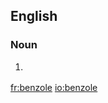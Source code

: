 ==English==

===Noun===
{{en-noun}}

# {{context|organic chemistry|lang=en}} {{obsolete spelling of|benzol}}

[[fr:benzole]]
[[io:benzole]]